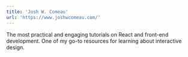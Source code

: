 ```yaml
---
title: 'Josh W. Comeau'
url: 'https://www.joshwcomeau.com/'
---
```


The most practical and engaging tutorials on React and front-end development. One of my go-to resources for learning about interactive design.
